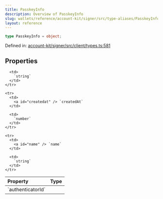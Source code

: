 ```yaml
---
title: PasskeyInfo
description: Overview of PasskeyInfo
slug: wallets/reference/account-kit/signer/src/type-aliases/PasskeyInfo
layout: reference
---
```


```ts
type PasskeyInfo = object;
```

Defined in: [account-kit/signer/src/client/types.ts:581](https://github.com/alchemyplatform/aa-sdk/blob/e3c1a23e6e03f44bf2db3afddb97a91b175cba58/account-kit/signer/src/client/types.ts#L581)

## Properties

<table>
  <thead>
    <tr>
      <th align="left">Property</th>
      <th align="left">Type</th>
    </tr>
  </thead>

  <tbody>
    <tr>
      <td>
        <a id="authenticatorid" /> `authenticatorId`
      </td>

      <td>
        `string`
      </td>
    </tr>

    <tr>
      <td>
        <a id="createdat" /> `createdAt`
      </td>

      <td>
        `number`
      </td>
    </tr>

    <tr>
      <td>
        <a id="name" /> `name`
      </td>

      <td>
        `string`
      </td>
    </tr>

  </tbody>
</table>
